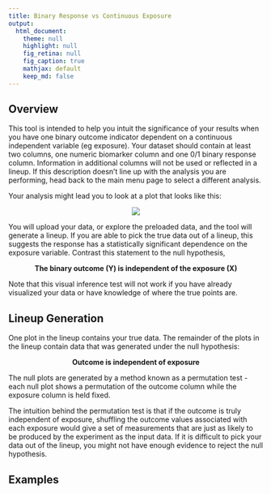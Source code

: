 ```yaml
---
title: Binary Response vs Continuous Exposure
output:
  html_document:
    theme: null
    highlight: null
    fig_retina: null
    fig_caption: true
    mathjax: default 
    keep_md: false
---
```


## Overview {#shinytab1}
This tool is intended to help you intuit the significance of your results when you have one binary outcome indicator dependent on a continuous independent variable (eg exposure). Your dataset should contain at least two columns, one numeric biomarker column and one 0/1 binary response column. Information in additional columns will not be used or reflected in a lineup. If this description doesn’t line up with the analysis you are performing, head back to the main menu page to select a different analysis.

Your analysis might lead you to look at a plot that looks like this:

<center>
![](sample_figure.png)
</center>

You will upload your data, or explore the preloaded data, and the tool will generate a lineup. If you are able to pick the true data out of a lineup, this suggests the response has a statistically significant dependence on the exposure variable. Contrast this statement to the null hypothesis, 

<center>
**The binary outcome (Y) is independent of the exposure (X)**
</center>

Note that this visual inference test will not work if you have already visualized your data or have knowledge of where the true points are.


## Lineup Generation {#shinytab2}
One plot in the lineup contains your true data. The remainder of the plots in the lineup contain data that was generated under the null hypothesis:

<center>
**Outcome is independent of exposure**
</center>

The null plots are generated by a method known as a permutation test - each null plot shows a permutation of the outcome column while the exposure column is held fixed.

The intuition behind the permutation test is that if the outcome is truly independent of exposure, shuffling the outcome values associated with each exposure would give a set of measurements that are just as likely to be produced by the experiment as the input data. If it is difficult to pick your data out of the lineup, you might not have enough evidence to reject the null hypothesis.


## Examples {#shinytab3}
